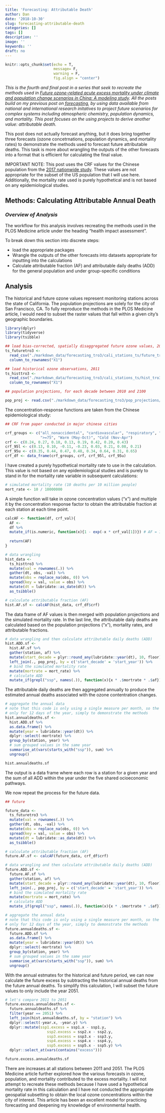 ```yaml
---
title: 'Forecasting: Attributable Death'
author: Dan
date: '2018-10-30'
slug: forecasting-attributable-death
categories: []
tags: []
description: ''
image: ''
keywords: ''
draft: no
---
```


```r
knitr::opts_chunk$set(echo = T,
                      message= F, 
                      warning = F,
                      fig.align = "center")
```

*This is the fourth and final post in a series that seek to recreate the methods used in [Future ozone-related acute excess mortality under climate and population change scenarios in China: A modeling study](https://journals.plos.org/plosmedicine/article?id=10.1371/journal.pmed.1002598#sec014). All the posts build on my previous post on [forecasting](https://danbernstein.netlify.com/post/learning-forecasting/), by using data available from national and international research initatives to project future scenarios for complex systems including atmospheric chemistry, population dynamics, and mortality. This post focuses on the using projects to derive another value: attributable death.*

This post does not actually forecast anything, but it does bring together three forecasts (ozone concetrnations, population dynamics, and mortality rates) to demonstrate the methods used to forecast future attributable deaths. This task is more about wrangling the outputs of the other forecasts into a format that is efficient for calculating the final value. 

IMPORTANT NOTE: This post uses the CRF values for the Chinese population from the [2017 nationwide study](https://ehp.niehs.nih.gov/doi/abs/10.1289/EHP1849?url_ver=Z39.88-2003&rfr_id=ori:rid:crossref.org&rfr_dat=cr_pub%3dpubmed). These values are not appropriate for the subset of the US population that I will use here. Additionally, the mortality rate used is purely hypothetical and is not based on any epidemiological studies.

## Methods: Calculating Attributable Annual Death 

### *Overview of Analysis*

The workflow for this analysis involves recreating the methods used in the PLOS Medicine article under the heading "health impact assessment". 

To break down this section into discrete steps:

* load the appropriate packages
* Wrangle the outputs of the other forecasts into datasets appropriate for inputting into the calculations
* Calculate attributable fraction (AF) and attributable daily deaths (ADD) for the general population and under group-specific conditions

## Analysis 

The historical and future ozone values represent monitoring stations across the state of California. The population projections are solely for the city of San Francisco, CA. To fully reproduce the methods in the PLOS Medicine article, I would need to subset the raster values that fall within a  given city's geographic boundaries.

```r
library(dplyr)
library(tidyverse)
library(tsibble)

## load bias-corrected, spatially disaggregated future ozone values, 2051-2055
ts_futuretro3 <- 
  read_csv("./markdown_data/forecasting_tro3/cali_stations_ts/future_tro3.csv") %>% 
  column_to_rownames("X1")

## load historical ozone observations, 2011
ts_histtro3 <- 
  read_csv("./markdown_data/forecasting_tro3/cali_stations_ts/hist_tro3.csv") %>% 
  column_to_rownames("X1")

## population projections, for each decade between 2010 and 2100

pop_proj <- read.csv("./markdown_data/forecasting_tro3/pop_projections/sf_2010_2100.csv")
```


The concentration-response functions are taken from the Chinese epidemiological study:
```r
## CRF from paper conducted in major chinese cities

crf_groups <- c("all_nonaccidental", "cardiovascular", "respiratory", "5-64", "65-74", 
                ">=75", "Warm (May-Oct)", "Cold (Nov-Apr")
crf <- c(0.24, 0.27, 0.18, 0.13, 0.19, 0.42, 0.20, 0.43)
crf_95l <- c(0.13, 0.10, -0.11, -0.23, 0.03, 0.21, 0.08, 0.21)
crf_95u <- c(0.35, 0.44, 0.47, 0.48, 0.34, 0.64, 0.31, 0.65)
crf_df <- data_frame(crf_groups, crf, crf_95l, crf_95u)

```

I have created a purely hypothetical mortality rate to use in the calculation. This value is not based on any epidemiological studies and is purely to stand in for the mortality rate variable in subsequent calculations:
```r
# simulated mortality rate (10 deaths per 10 million people)
mort_rate <- 10 / 10000000
```

A simple function will take in ozone concentration values ("x") and multiple it by the concentration response factor to obtain the attributable fraction at each station at each time point.
```r
calcAF <- function(df, crf_val){
  AF <-
  df %>% 
  mutate_if(is.numeric, function(x){1 - exp(-x * crf_val[1])}) # AF = 1 - exp(tro3 * crf)
  
  return(AF)
}

# data wrangling
hist_data <- 
  ts_histtro3 %>% 
  mutate(val = rownames(.)) %>% 
  gather(dt, obs, -val) %>% 
  mutate(obs = replace_na(obs, 0)) %>% 
  spread(key = val, value = obs) %>% 
  mutate(dt = lubridate::as_date(dt)) %>% 
  as_tsibble()

# calculate attributable fraction (AF)
hist.AF.sf <- calcAF(hist_data, crf_df$crf) 
```

The data frame of AF values is then merged with population projections and the simulated mortality rate. In the last line, the attributable daily deaths are calculated based on the population projections ("x"), mortality rates, and attributable fractions. 
```r
# data wrangling and then calculate attributable daily deaths (ADD)
hist.ADD.sf <-
  hist.AF.sf %>% 
  gather(station, af) %>% 
  mutate(start_decade = plyr::round_any(lubridate::year(dt), 10, floor)) %>% 
  left_join(., pop_proj, by = c('start_decade' = 'start_year')) %>% 
  # bind the simulated mortality rate
  mutate(mortrate = mort_rate) %>% 
  # calculate ADD
  mutate_if(grepl("ssp", names(.)), function(x){x * .$mortrate * .$af}) # Yb * POP * AF
```

The attributable daily deaths are then aggregated annually to produce the estimated annual deaths associated with the ozone contentration changes. 
```r
# aggregate the annual data
# note that this code is only using a single measure per month, so the totals are 
# only for 12 days of the year, simply to demonstrate the methods
hist.annualdeaths.sf <- 
  hist.ADD.sf %>% 
  as.data.frame() %>% 
  mutate(year = lubridate::year(dt)) %>% 
  dplyr::select(-mortrate) %>% 
  group_by(station, year) %>% 
  # sum grouped values in the same year
  summarise_at(vars(starts_with("ssp")), sum) %>% 
  ungroup()

hist.annualdeaths.sf
```

The output is a data frame where each row is a station for a given year and the sum of all ADD within the year under the five shared ocioeconomic pathways.

We now repeat the process for the future data.
```r
## future

future_data <- 
  ts_futuretro3 %>% 
  mutate(val = rownames(.)) %>% 
  gather(dt, obs, -val) %>% 
  mutate(obs = replace_na(obs, 0)) %>% 
  spread(key = val, value = obs) %>% 
  mutate(dt = lubridate::as_date(dt)) %>% 
  as_tsibble()

# calculate attributable fraction (AF)
future.AF.sf <- calcAF(future_data, crf_df$crf) 

# data wrangling and then calculate attributable daily deaths (ADD)
future.ADD.sf <-
  future.AF.sf %>% 
  gather(station, af) %>% 
  mutate(start_decade = plyr::round_any(lubridate::year(dt), 10, floor)) %>% 
  left_join(., pop_proj, by = c('start_decade' = 'start_year')) %>% 
  # bind the simulated mortality rate
  mutate(mortrate = mort_rate) %>% 
  # calculate ADD
  mutate_if(grepl("ssp", names(.)), function(x){x * .$mortrate * .$af}) # Yb * POP * AF

# aggregate the annual data
# note that this code is only using a single measure per month, so the totals are 
# only for 12 days of the year, simply to demonstrate the methods
future.annualdeaths.sf <- 
  future.ADD.sf %>% 
  as.data.frame() %>% 
  mutate(year = lubridate::year(dt)) %>% 
  dplyr::select(-mortrate) %>% 
  group_by(station, year) %>% 
  # sum grouped values in the same year
  summarise_at(vars(starts_with("ssp")), sum) %>% 
  ungroup()
```

With the annual estmates for the historical and future period, we can now calculate the future excess by subtracting the historical annual deaths from the future annual deaths. To simplify this calculation, I will subset the future values to only include the year 2051. 

```r
# let's compare 2011 to 2051
future.excess.annualdeaths.sf <- 
  future.annualdeaths.sf %>% 
  filter(year == 2051) %>% 
  left_join(hist.annualdeaths.sf, by = "station") %>% 
  dplyr::select(-year.x, -year.y) %>% 
  dplyr::mutate(ssp1.excess = ssp1.x - ssp1.y,
                   ssp2.excess = ssp2.x - ssp2.y,
                   ssp3.excess = ssp3.x - ssp3.y,
                   ssp4.excess = ssp4.x - ssp4.y,
                   ssp5.excess = ssp5.x - ssp5.y) %>% 
  dplyr::select_at(vars(contains("excess")))

future.excess.annualdeaths.sf
```

There are increases at all stations between 2011 and 2051. The PLOS Medicine article further explored how the various forecasts in ozone, population, and mortality contributed to the excess mortality. I will not attempt to recreate these methods because I have used a hypothetical mortality rate in this calculation and I have not conducted the appropriate geospatial subsetting to obtain the local ozone concentrations within the city of interest. This article has been an excellent model for practicing forecasting and deepening my knowledge of environmental health. 

